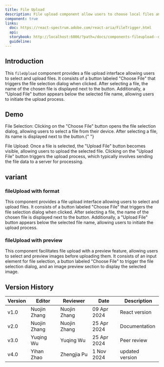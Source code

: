 ```yaml
---
title: File Upload
description: File upload component allow users to choose local files and upload them to server.
component: true
links:
  doc: https://react-spectrum.adobe.com/react-aria/FileTrigger.html
  api:
  storybook: http://localhost:6006/?path=/docs/components-fileupload--docs
  guideline:
---
```


## Introduction

This `fileUpload` component provides a file upload interface allowing users to select and upload files. It consists of a button labeled "Choose File" that triggers the file selection dialog when clicked. After selecting a file, the name of the chosen file is displayed next to the button. Additionally, a "Upload File" button appears below the selected file name, allowing users to initiate the upload process.

## Demo

<ComponentPreview
  name="fileUpload-demo"
  className="[&_.preview>[data-orientation=vertical]]:sm:max-w-[70%]"
  description="An accordion with three items"
/>
File Selection: Clicking on the "Choose File" button opens the file selection dialog,
allowing users to select a file from their device. After selecting a file, its name
is displayed next to the button.{" "}

File Upload: Once a file is selected, the "Upload
File" button becomes visible, allowing users to upload the selected file. Clicking
on the "Upload File" button triggers the upload process, which typically involves
sending the file data to a server for processing.

## variant

### fileUpload with format

<ComponentPreview
  name="fileUpload-format"
  className="[&_.preview>[data-orientation=vertical]]:sm:max-w-[70%]"
  description="An accordion with three items"
/>
This component provides a file upload interface allowing users to select and upload
files. It consists of a button labeled "Choose File" that triggers the file selection
dialog when clicked. After selecting a file, the name of the chosen file is displayed
next to the button. Additionally, a "Upload File" button appears below the selected
file name, allowing users to initiate the upload process.

### fileUpload with preview

<ComponentPreview
  name="fileUpload-preview"
  className="[&_.preview>[data-orientation=vertical]]:sm:max-w-[70%]"
  description="An accordion with three items"
/>
This component facilitates file upload with a preview feature, allowing users to
select and preview images before uploading them. It consists of an input element
for file selection, a button labeled "Choose File" to trigger the file selection
dialog, and an image preview section to display the selected image.

## Version History

| Version | Editor       | Reviewer     | Date        | Description     |
| ------- | ------------ | ------------ | ----------- | --------------- |
| v1.0    | Nuojin Zhang | Nuojin Zhang | 09 Apr 2024 | React version   |
| v2.0    | Nuojin Zhang | Nuojin Zhang | 25 Apr 2024 | Documentation   |
| v3.0    | Yuqing Wu    | Yuqing Wu    | 25 Apr 2024 | Peer review     |
| v4.0    | Yihan Zhao   | Zhengjia Pu  | 1 Nov 2024  | updated version |
